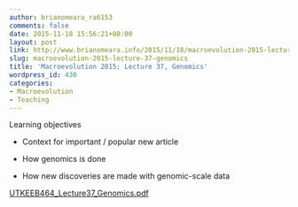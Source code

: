 ```yaml
---
author: brianomeara_ra6153
comments: false
date: 2015-11-18 15:56:21+00:00
layout: post
link: http://www.brianomeara.info/2015/11/18/macroevolution-2015-lecture-37-genomics/
slug: macroevolution-2015-lecture-37-genomics
title: 'Macroevolution 2015: Lecture 37, Genomics'
wordpress_id: 430
categories:
- Macroevolution
- Teaching
---
```


Learning objectives



	
  * Context for important / popular new article

	
  * How genomics is done

	
  * How new discoveries are made with genomic-scale data



[UTKEEB464_Lecture37_Genomics.pdf](http://brianomeara.info/wordpress_beta/wp-content/uploads/2015/11/UTKEEB464_Lecture37_Genomics.pdf)
